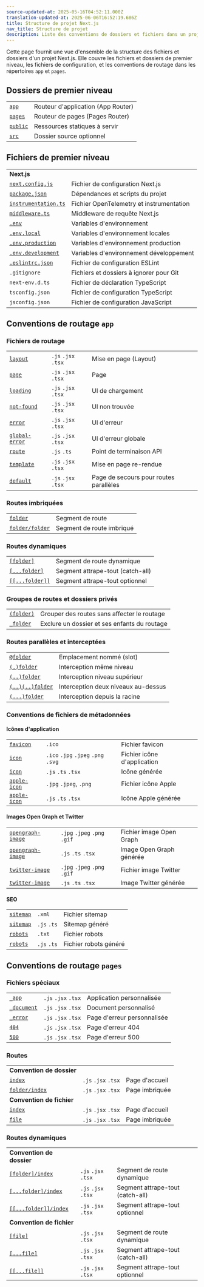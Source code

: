 ```yaml
---
source-updated-at: 2025-05-16T04:52:11.000Z
translation-updated-at: 2025-06-06T16:52:19.686Z
title: Structure de projet Next.js
nav_title: Structure de projet
description: Liste des conventions de dossiers et fichiers dans un projet Next.js
---
```


Cette page fournit une vue d'ensemble de la structure des fichiers et dossiers d'un projet Next.js. Elle couvre les fichiers et dossiers de premier niveau, les fichiers de configuration, et les conventions de routage dans les répertoires `app` et `pages`.

## Dossiers de premier niveau

|                                                                          |                                    |
| ------------------------------------------------------------------------ | ---------------------------------- |
| [`app`](/docs/app/building-your-application/routing)                     | Routeur d'application (App Router) |
| [`pages`](/docs/pages/building-your-application/routing)                 | Routeur de pages (Pages Router)    |
| [`public`](/docs/app/building-your-application/optimizing/static-assets) | Ressources statiques à servir      |
| [`src`](/docs/app/building-your-application/configuring/src-directory)   | Dossier source optionnel           |

## Fichiers de premier niveau

|                                                                                             |                                         |
| ------------------------------------------------------------------------------------------- | --------------------------------------- |
| **Next.js**                                                                                 |                                         |
| [`next.config.js`](/docs/app/api-reference/next-config-js)                                  | Fichier de configuration Next.js        |
| [`package.json`](/docs/getting-started/installation#manual-installation)                    | Dépendances et scripts du projet        |
| [`instrumentation.ts`](/docs/app/building-your-application/optimizing/instrumentation)      | Fichier OpenTelemetry et instrumentation |
| [`middleware.ts`](/docs/app/building-your-application/routing/middleware)                   | Middleware de requête Next.js           |
| [`.env`](/docs/app/building-your-application/configuring/environment-variables)             | Variables d'environnement               |
| [`.env.local`](/docs/app/building-your-application/configuring/environment-variables)       | Variables d'environnement locales       |
| [`.env.production`](/docs/app/building-your-application/configuring/environment-variables)  | Variables d'environnement production    |
| [`.env.development`](/docs/app/building-your-application/configuring/environment-variables) | Variables d'environnement développement |
| [`.eslintrc.json`](/docs/app/building-your-application/configuring/eslint)                  | Fichier de configuration ESLint         |
| `.gitignore`                                                                                | Fichiers et dossiers à ignorer pour Git |
| `next-env.d.ts`                                                                             | Fichier de déclaration TypeScript       |
| `tsconfig.json`                                                                             | Fichier de configuration TypeScript     |
| `jsconfig.json`                                                                             | Fichier de configuration JavaScript     |

## Conventions de routage `app`

### Fichiers de routage

|                                                                                 |                     |                              |
| ------------------------------------------------------------------------------- | ------------------- | ---------------------------- |
| [`layout`](/docs/app/api-reference/file-conventions/layout)                     | `.js` `.jsx` `.tsx` | Mise en page (Layout)        |
| [`page`](/docs/app/api-reference/file-conventions/page)                         | `.js` `.jsx` `.tsx` | Page                         |
| [`loading`](/docs/app/api-reference/file-conventions/loading)                   | `.js` `.jsx` `.tsx` | UI de chargement             |
| [`not-found`](/docs/app/api-reference/file-conventions/not-found)               | `.js` `.jsx` `.tsx` | UI non trouvée               |
| [`error`](/docs/app/api-reference/file-conventions/error)                       | `.js` `.jsx` `.tsx` | UI d'erreur                  |
| [`global-error`](/docs/app/api-reference/file-conventions/error#global-errorjs) | `.js` `.jsx` `.tsx` | UI d'erreur globale          |
| [`route`](/docs/app/api-reference/file-conventions/route)                       | `.js` `.ts`         | Point de terminaison API     |
| [`template`](/docs/app/api-reference/file-conventions/template)                 | `.js` `.jsx` `.tsx` | Mise en page re-rendue       |
| [`default`](/docs/app/api-reference/file-conventions/default)                   | `.js` `.jsx` `.tsx` | Page de secours pour routes parallèles |

### Routes imbriquées

|                                                                              |                      |
| ---------------------------------------------------------------------------- | -------------------- |
| [`folder`](/docs/app/building-your-application/routing#route-segments)       | Segment de route     |
| [`folder/folder`](/docs/app/building-your-application/routing#nested-routes) | Segment de route imbriqué |

### Routes dynamiques

|                                                                                                           |                                  |
| --------------------------------------------------------------------------------------------------------- | -------------------------------- |
| [`[folder]`](/docs/app/building-your-application/routing/dynamic-routes#convention)                       | Segment de route dynamique       |
| [`[...folder]`](/docs/app/building-your-application/routing/dynamic-routes#catch-all-segments)            | Segment attrape-tout (catch-all) |
| [`[[...folder]]`](/docs/app/building-your-application/routing/dynamic-routes#optional-catch-all-segments) | Segment attrape-tout optionnel   |

### Groupes de routes et dossiers privés

|                                                                                     |                                                  |
| ----------------------------------------------------------------------------------- | ------------------------------------------------ |
| [`(folder)`](/docs/app/building-your-application/routing/route-groups#convention)   | Grouper des routes sans affecter le routage      |
| [`_folder`](/docs/app/building-your-application/routing/colocation#private-folders) | Exclure un dossier et ses enfants du routage     |

### Routes parallèles et interceptées

|                                                                                                |                            |
| ---------------------------------------------------------------------------------------------- | -------------------------- |
| [`@folder`](/docs/app/building-your-application/routing/parallel-routes#convention)            | Emplacement nommé (slot)   |
| [`(.)folder`](/docs/app/building-your-application/routing/intercepting-routes#convention)      | Interception même niveau   |
| [`(..)folder`](/docs/app/building-your-application/routing/intercepting-routes#convention)     | Interception niveau supérieur |
| [`(..)(..)folder`](/docs/app/building-your-application/routing/intercepting-routes#convention) | Interception deux niveaux au-dessus |
| [`(...)folder`](/docs/app/building-your-application/routing/intercepting-routes#convention)    | Interception depuis la racine |

### Conventions de fichiers de métadonnées

#### Icônes d'application

|                                                                                                                 |                                     |                          |
| --------------------------------------------------------------------------------------------------------------- | ----------------------------------- | ------------------------ |
| [`favicon`](/docs/app/api-reference/file-conventions/metadata/app-icons#favicon)                                | `.ico`                              | Fichier favicon          |
| [`icon`](/docs/app/api-reference/file-conventions/metadata/app-icons#icon)                                      | `.ico` `.jpg` `.jpeg` `.png` `.svg` | Fichier icône d'application |
| [`icon`](/docs/app/api-reference/file-conventions/metadata/app-icons#generate-icons-using-code-js-ts-tsx)       | `.js` `.ts` `.tsx`                  | Icône générée            |
| [`apple-icon`](/docs/app/api-reference/file-conventions/metadata/app-icons#apple-icon)                          | `.jpg` `.jpeg`, `.png`              | Fichier icône Apple      |
| [`apple-icon`](/docs/app/api-reference/file-conventions/metadata/app-icons#generate-icons-using-code-js-ts-tsx) | `.js` `.ts` `.tsx`                  | Icône Apple générée      |

#### Images Open Graph et Twitter

|                                                                                                                             |                              |                            |
| --------------------------------------------------------------------------------------------------------------------------- | ---------------------------- | -------------------------- |
| [`opengraph-image`](/docs/app/api-reference/file-conventions/metadata/opengraph-image#opengraph-image)                      | `.jpg` `.jpeg` `.png` `.gif` | Fichier image Open Graph   |
| [`opengraph-image`](/docs/app/api-reference/file-conventions/metadata/opengraph-image#generate-images-using-code-js-ts-tsx) | `.js` `.ts` `.tsx`           | Image Open Graph générée   |
| [`twitter-image`](/docs/app/api-reference/file-conventions/metadata/opengraph-image#twitter-image)                          | `.jpg` `.jpeg` `.png` `.gif` | Fichier image Twitter      |
| [`twitter-image`](/docs/app/api-reference/file-conventions/metadata/opengraph-image#generate-images-using-code-js-ts-tsx)   | `.js` `.ts` `.tsx`           | Image Twitter générée      |

#### SEO

|                                                                                             |             |                       |
| ------------------------------------------------------------------------------------------- | ----------- | --------------------- |
| [`sitemap`](/docs/app/api-reference/file-conventions/metadata/sitemap#static-sitemapxml)    | `.xml`      | Fichier sitemap       |
| [`sitemap`](/docs/app/api-reference/file-conventions/metadata/sitemap#generate-a-sitemap)   | `.js` `.ts` | Sitemap généré        |
| [`robots`](/docs/app/api-reference/file-conventions/metadata/robots#static-robotstxt)       | `.txt`      | Fichier robots        |
| [`robots`](/docs/app/api-reference/file-conventions/metadata/robots#generate-a-robots-file) | `.js` `.ts` | Fichier robots généré |

## Conventions de routage `pages`

### Fichiers spéciaux

|                                                                                                             |                     |                   |
| ----------------------------------------------------------------------------------------------------------- | ------------------- | ----------------- |
| [`_app`](/docs/pages/building-your-application/routing/custom-app)                                          | `.js` `.jsx` `.tsx` | Application personnalisée |
| [`_document`](/docs/pages/building-your-application/routing/custom-document)                                | `.js` `.jsx` `.tsx` | Document personnalisé |
| [`_error`](/docs/pages/building-your-application/routing/custom-error#more-advanced-error-page-customizing) | `.js` `.jsx` `.tsx` | Page d'erreur personnalisée |
| [`404`](/docs/pages/building-your-application/routing/custom-error#404-page)                                | `.js` `.jsx` `.tsx` | Page d'erreur 404  |
| [`500`](/docs/pages/building-your-application/routing/custom-error#500-page)                                | `.js` `.jsx` `.tsx` | Page d'erreur 500  |

### Routes

|                                                                                                |                     |             |
| ---------------------------------------------------------------------------------------------- | ------------------- | ----------- |
| **Convention de dossier**                                                                      |                     |             |
| [`index`](/docs/pages/building-your-application/routing/pages-and-layouts#index-routes)        | `.js` `.jsx` `.tsx` | Page d'accueil |
| [`folder/index`](/docs/pages/building-your-application/routing/pages-and-layouts#index-routes) | `.js` `.jsx` `.tsx` | Page imbriquée |
| **Convention de fichier**                                                                      |                     |             |
| [`index`](/docs/pages/building-your-application/routing/pages-and-layouts#index-routes)        | `.js` `.jsx` `.tsx` | Page d'accueil |
| [`file`](/docs/pages/building-your-application/routing/pages-and-layouts)                      | `.js` `.jsx` `.tsx` | Page imbriquée |

### Routes dynamiques

|                                                                                                                   |                     |                                  |
| ----------------------------------------------------------------------------------------------------------------- | ------------------- | -------------------------------- |
| **Convention de dossier**                                                                                         |                     |                                  |
| [`[folder]/index`](/docs/pages/building-your-application/routing/dynamic-routes)                                  | `.js` `.jsx` `.tsx` | Segment de route dynamique       |
| [`[...folder]/index`](/docs/pages/building-your-application/routing/dynamic-routes#catch-all-segments)            | `.js` `.jsx` `.tsx` | Segment attrape-tout (catch-all) |
| [`[[...folder]]/index`](/docs/pages/building-your-application/routing/dynamic-routes#optional-catch-all-segments) | `.js` `.jsx` `.tsx` | Segment attrape-tout optionnel   |
| **Convention de fichier**                                                                                        |                     |                                  |
| [`[file]`](/docs/pages/building-your-application/routing/dynamic-routes)                                          | `.js` `.jsx` `.tsx` | Segment de route dynamique       |
| [`[...file]`](/docs/pages/building-your-application/routing/dynamic-routes#catch-all-segments)                    | `.js` `.jsx` `.tsx` | Segment attrape-tout (catch-all) |
| [`[[...file]]`](/docs/pages/building-your-application/routing/dynamic-routes#optional-catch-all-segments)         | `.js` `.jsx` `.tsx` | Segment attrape-tout optionnel   |
